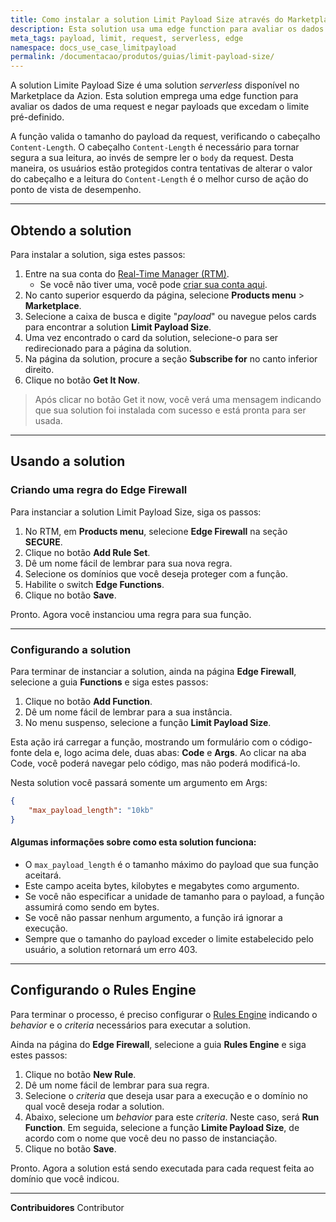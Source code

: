 ```yaml
---
title: Como instalar a solution Limit Payload Size através do Marketplace da Azion
description: Esta solution usa uma edge function para avaliar os dados de uma request e negar payloads que excedam o limite pré-definido.
meta_tags: payload, limit, request, serverless, edge
namespace: docs_use_case_limitpayload
permalink: /documentacao/produtos/guias/limit-payload-size/
---
```


A solution Limite Payload Size é uma solution *serverless* disponível no Marketplace da Azion. Esta solution emprega uma edge function para avaliar os dados de uma request e negar payloads que excedam o limite pré-definido.

A função valida o tamanho do payload da request, verificando o cabeçalho `Content-Length`. O cabeçalho `Content-Length` é necessário para tornar segura a sua leitura, ao invés de sempre ler o `body` da request. Desta maneira, os usuários estão protegidos contra tentativas de alterar o valor do cabeçalho e a leitura do `Content-Length` é o melhor curso de ação do ponto de vista de desempenho.

---

## Obtendo a solution

Para instalar a solution, siga estes passos:

1. Entre na sua conta do [Real-Time Manager (RTM)](https://manager.azion.com/).
    - Se você não tiver uma, você pode [criar sua conta aqui](https://sso.azion.com/).
2. No canto superior esquerdo da página, selecione **Products menu** > **Marketplace**.
3. Selecione a caixa de busca e digite "*payload*" ou navegue pelos cards para encontrar a solution **Limit Payload Size**.
4. Uma vez encontrado o card da solution, selecione-o para ser redirecionado para a página da solution.
5. Na página da solution, procure a seção **Subscribe for** no canto inferior direito.
6. Clique no botão **Get It Now**.

> Após clicar no botão Get it now, você verá uma mensagem indicando que sua solution foi instalada com sucesso e está pronta para ser usada.

---

## Usando a solution 

### Criando uma regra do Edge Firewall

Para instanciar a solution Limit Payload Size, siga os passos:

1. No RTM, em **Products menu**, selecione **Edge Firewall** na seção **SECURE**.
2. Clique no botão **Add Rule Set**.
3. Dê um nome fácil de lembrar para sua nova regra.
4. Selecione os domínios que você deseja proteger com a função.
5. Habilite o switch **Edge Functions**.
6. Clique no botão **Save**.

Pronto. Agora você instanciou uma regra para sua função.

---

### Configurando a solution

Para terminar de instanciar a solution, ainda na página **Edge Firewall**, selecione a guia **Functions** e siga estes passos:

1. Clique no botão **Add Function**.
2. Dê um nome fácil de lembrar para a sua instância.
3. No menu suspenso, selecione a função **Limit Payload Size**.

Esta ação irá carregar a função, mostrando um formulário com o código-fonte dela e, logo acima dele, duas abas: **Code** e **Args**. Ao clicar na aba Code, você poderá navegar pelo código, mas não poderá modificá-lo.

Nesta solution você passará somente um argumento em Args:

```json
{
    "max_payload_length": "10kb"
}
```

#### Algumas informações sobre como esta solution funciona:

- O `max_payload_length` é o tamanho máximo do payload que sua função aceitará. 
- Este campo aceita bytes, kilobytes e megabytes como argumento. 
- Se você não especificar a unidade de tamanho para o payload, a função assumirá como sendo em bytes.
- Se você não passar nenhum argumento, a função irá ignorar a execução. 
- Sempre que o tamanho do payload exceder o limite estabelecido pelo usuário, a solution retornará um erro 403.

---

## Configurando o Rules Engine

Para terminar o processo, é preciso configurar o [Rules Engine](/pt-br/documentacao/produtos/edge-application/rules-engine/) indicando o *behavior* e o *criteria* necessários para executar a solution.

Ainda na página do **Edge Firewall**, selecione a guia **Rules Engine** e siga estes passos:

1. Clique no botão **New Rule**.
2. Dê um nome fácil de lembrar para sua regra.
3. Selecione o *criteria* que deseja usar para a execução e o domínio no qual você deseja rodar a solution.
4. Abaixo, selecione um *behavior* para este *criteria*. Neste caso, será **Run Function**. Em seguida, selecione a função **Limite Payload Size**, de acordo com o nome que você deu no passo de instanciação.
5. Clique no botão **Save**.

Pronto. Agora a solution está sendo executada para cada request feita ao domínio que você indicou.





---


**Contribuidores** <ContributorList>Contributor</ContributorList>
